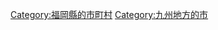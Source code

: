 {{Commonscat|Chikugo, Fukuoka}}
{{Catmore}}

{{DEFAULTSORT:Chikugo-shi}}
[[Category:福岡縣的市町村|Category:福岡縣的市町村]]
[[Category:九州地方的市|Category:九州地方的市]]